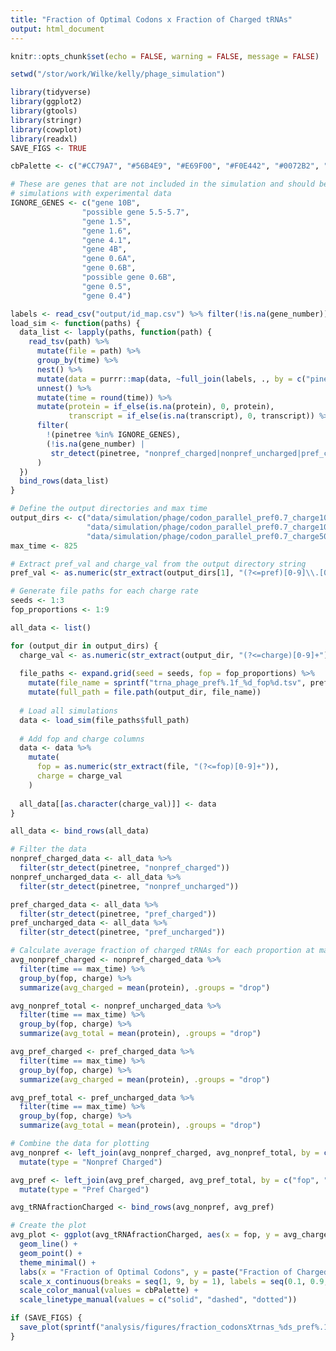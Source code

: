 ```yaml
---
title: "Fraction of Optimal Codons x Fraction of Charged tRNAs"
output: html_document
---
```


```r
knitr::opts_chunk$set(echo = FALSE, warning = FALSE, message = FALSE)

setwd("/stor/work/Wilke/kelly/phage_simulation")

library(tidyverse)
library(ggplot2)
library(gtools)
library(stringr)
library(cowplot)
library(readxl)
SAVE_FIGS <- TRUE

cbPalette <- c("#CC79A7", "#56B4E9", "#E69F00", "#F0E442", "#0072B2", "#D55E00", "#009E73", "#999999")

# These are genes that are not included in the simulation and should be removed before comparing
# simulations with experimental data
IGNORE_GENES <- c("gene 10B",
                "possible gene 5.5-5.7",
                "gene 1.5",
                "gene 1.6",
                "gene 4.1",
                "gene 4B",
                "gene 0.6A",
                "gene 0.6B",
                "possible gene 0.6B",
                "gene 0.5",
                "gene 0.4")
```

```r
labels <- read_csv("output/id_map.csv") %>% filter(!is.na(gene_number))
load_sim <- function(paths) {
  data_list <- lapply(paths, function(path) {
    read_tsv(path) %>%
      mutate(file = path) %>%
      group_by(time) %>%
      nest() %>%
      mutate(data = purrr::map(data, ~full_join(labels, ., by = c("pinetree" = "species")))) %>%
      unnest() %>%
      mutate(time = round(time)) %>%
      mutate(protein = if_else(is.na(protein), 0, protein),
             transcript = if_else(is.na(transcript), 0, transcript)) %>%
      filter(
        !(pinetree %in% IGNORE_GENES),
        (!is.na(gene_number) | 
         str_detect(pinetree, "nonpref_charged|nonpref_uncharged|pref_charged|pref_uncharged"))
      )
  })
  bind_rows(data_list)
}

# Define the output directories and max time
output_dirs <- c("data/simulation/phage/codon_parallel_pref0.7_charge100",
                 "data/simulation/phage/codon_parallel_pref0.7_charge10",
                 "data/simulation/phage/codon_parallel_pref0.7_charge50")
max_time <- 825

# Extract pref_val and charge_val from the output directory string
pref_val <- as.numeric(str_extract(output_dirs[1], "(?<=pref)[0-9]\\.[0-9]"))

# Generate file paths for each charge rate
seeds <- 1:3
fop_proportions <- 1:9

all_data <- list()

for (output_dir in output_dirs) {
  charge_val <- as.numeric(str_extract(output_dir, "(?<=charge)[0-9]+"))
  
  file_paths <- expand.grid(seed = seeds, fop = fop_proportions) %>%
    mutate(file_name = sprintf("trna_phage_pref%.1f_%d_fop%d.tsv", pref_val, seed, fop)) %>%
    mutate(full_path = file.path(output_dir, file_name))
  
  # Load all simulations
  data <- load_sim(file_paths$full_path)
  
  # Add fop and charge columns
  data <- data %>%
    mutate(
      fop = as.numeric(str_extract(file, "(?<=fop)[0-9]+")),
      charge = charge_val
    )
  
  all_data[[as.character(charge_val)]] <- data
}

all_data <- bind_rows(all_data)

# Filter the data 
nonpref_charged_data <- all_data %>%
  filter(str_detect(pinetree, "nonpref_charged"))
nonpref_uncharged_data <- all_data %>%
  filter(str_detect(pinetree, "nonpref_uncharged"))

pref_charged_data <- all_data %>%
  filter(str_detect(pinetree, "pref_charged"))
pref_uncharged_data <- all_data %>%
  filter(str_detect(pinetree, "pref_uncharged"))

# Calculate average fraction of charged tRNAs for each proportion at max time
avg_nonpref_charged <- nonpref_charged_data %>%
  filter(time == max_time) %>%
  group_by(fop, charge) %>%
  summarize(avg_charged = mean(protein), .groups = "drop")

avg_nonpref_total <- nonpref_uncharged_data %>%
  filter(time == max_time) %>%
  group_by(fop, charge) %>%
  summarize(avg_total = mean(protein), .groups = "drop")

avg_pref_charged <- pref_charged_data %>%
  filter(time == max_time) %>%
  group_by(fop, charge) %>%
  summarize(avg_charged = mean(protein), .groups = "drop")

avg_pref_total <- pref_uncharged_data %>%
  filter(time == max_time) %>%
  group_by(fop, charge) %>%
  summarize(avg_total = mean(protein), .groups = "drop")

# Combine the data for plotting
avg_nonpref <- left_join(avg_nonpref_charged, avg_nonpref_total, by = c("fop", "charge")) %>%
  mutate(type = "Nonpref Charged")

avg_pref <- left_join(avg_pref_charged, avg_pref_total, by = c("fop", "charge")) %>%
  mutate(type = "Pref Charged")

avg_tRNAfractionCharged <- bind_rows(avg_nonpref, avg_pref)

# Create the plot
avg_plot <- ggplot(avg_tRNAfractionCharged, aes(x = fop, y = avg_charged / (avg_charged + avg_total), color = type, linetype = as.factor(charge))) +
  geom_line() +
  geom_point() +
  theme_minimal() +
  labs(x = "Fraction of Optimal Codons", y = paste("Fraction of Charged tRNAs at", max_time, "s"), title = paste("Fraction of Charged tRNAs at", max_time, "s for Fractions of Optimal Codons   [ tRNA pref proportion:", pref_val, "]")) +
  scale_x_continuous(breaks = seq(1, 9, by = 1), labels = seq(0.1, 0.9, by = 0.1)) +
  scale_color_manual(values = cbPalette) +
  scale_linetype_manual(values = c("solid", "dashed", "dotted"))

if (SAVE_FIGS) {
  save_plot(sprintf("analysis/figures/fraction_codonsXtrnas_%ds_pref%.1f.pdf", max_time, pref_val), avg_plot, base_width = 12, base_height = 12)
}
```